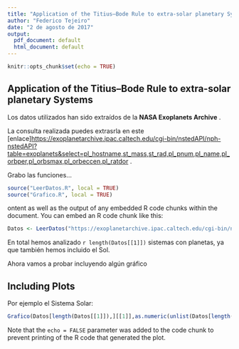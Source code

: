 ```yaml
---
title: "Application of the Titius–Bode Rule to extra-solar planetary Systems"
author: "Federico Tejeiro"
date: "2 de agosto de 2017"
output:
  pdf_document: default
  html_document: default
---
```


```r
knitr::opts_chunk$set(echo = TRUE)
```

## Application of the Titius–Bode Rule to extra-solar planetary Systems

Los datos utilizados han sido extraídos de la **NASA Exoplanets Archive** .

La consulta realizada puedes extrasrla en este  [enlace]<https://exoplanetarchive.ipac.caltech.edu/cgi-bin/nstedAPI/nph-nstedAPI?table=exoplanets&select=pl_hostname,st_mass,st_rad,pl_pnum,pl_name,pl_orbper,pl_orbsmax,pl_orbeccen,pl_ratdor> .

Grabo las funciones...

```r

source("LeerDatos.R", local = TRUE)
source("Grafico.R", local = TRUE)

```


ontent as well as the output of any embedded R code chunks within the document. You can embed an R code chunk like this:

```r
Datos <- LeerDatos("https://exoplanetarchive.ipac.caltech.edu/cgi-bin/nstedAPI/nph-nstedAPI?table=exoplanets&select=pl_hostname,st_mass,st_rad,pl_pnum,pl_name,pl_orbper,pl_orbsmax,pl_orbeccen,pl_ratdor&format=csv")
```


En total hemos analizado `r length(Datos[[1]]) `  sistemas con planetas, ya que también hemos incluido el Sol.


Ahora vamos a probar incluyendo algún gráfico


## Including Plots

Por ejemplo el Sistema Solar:

```r

Grafico(Datos[length(Datos[[1]]),][[1]],as.numeric(unlist(Datos[length(Datos[[1]]),][[2]])))

```

Note that the `echo = FALSE` parameter was added to the code chunk to prevent printing of the R code that generated the plot.
